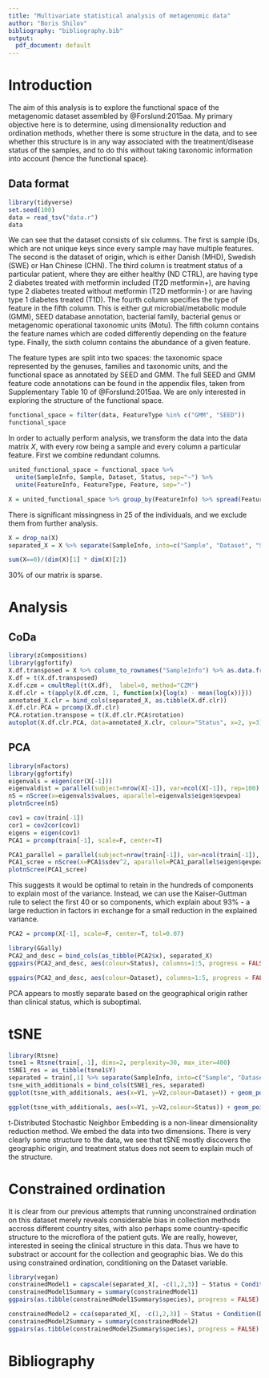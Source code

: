 ```yaml
---
title: "Multivariate statistical analysis of metagenomic data"
author: "Boris Shilov"
bibliography: "bibliography.bib"
output:
  pdf_document: default
---
```


# Introduction

The aim of this analysis is to explore the functional space of the metagenomic dataset assembled by @Forslund:2015aa. My primary objective here is to determine, using dimensionality reduction and ordination methods, whether there is some structure in the data, and to see whether this structure is in any way associated with the treatment/disease status of the samples, and to do this without taking taxonomic information into account (hence the functional space).

## Data format

```r
library(tidyverse)
set.seed(100)
data = read_tsv("data.r")
data
```

We can see that the dataset consists of six columns. The first is sample IDs, which are not unique keys since every sample may have multiple features. The second is the dataset of origin, which is either Danish (MHD), Swedish (SWE) or Han Chinese (CHN). The third column is treatment status of a particular patient, where they are either healthy (ND CTRL), are having type 2 diabetes treated with metformin included (T2D metformin+), are having type 2 diabetes treated without metformin (T2D metformin-) or are having type 1 diabetes treated (T1D). The fourth column specifies the type of feature in the fifth column. This is either gut microbial/metabolic module (GMM), SEED database annotation, bacterial family, bacterial genus or metagenomic operational taxonomic units (Motu). The fifth column contains the feature names which are coded differently depending on the feature type. Finally, the sixth column contains the abundance of a given feature.

The feature types are split into two spaces: the taxonomic space represented by the genuses, families and taxonomic units, and the functional space as annotated by SEED and GMM. The full SEED and GMM feature code annotations can be found in the appendix files, taken from Supplementary Table 10 of @Forslund:2015aa. We are only interested in exploring the structure of the functional space.

```r
functional_space = filter(data, FeatureType %in% c("GMM", "SEED"))
functional_space
```

In order to actually perform analysis, we transform the data into the data matrix $X$, with every row being a sample and every column a particular feature. First we combine redundant columns.

```r
united_functional_space = functional_space %>%
  unite(SampleInfo, Sample, Dataset, Status, sep="~") %>% 
  unite(FeatureInfo, FeatureType, Feature, sep="~")
```

```r
X = united_functional_space %>% group_by(FeatureInfo) %>% spread(FeatureInfo, Abundance)
```

There is significant missingness in 25 of the individuals, and we exclude them from further analysis.

```r
X = drop_na(X)
separated_X = X %>% separate(SampleInfo, into=c("Sample", "Dataset", "Status"), sep="~")
```

```r
sum(X==0)/(dim(X)[1] * dim(X)[2])
```

30% of our matrix is sparse.

# Analysis

## CoDa

```r
library(zCompositions)
library(ggfortify)
X.df.transposed = X %>% column_to_rownames("SampleInfo") %>% as.data.frame()
X.df = t(X.df.transposed)
X.df.czm = cmultRepl(t(X.df),  label=0, method="CZM")
X.df.clr = t(apply(X.df.czm, 1, function(x){log(x) - mean(log(x))}))
annotated_X.clr = bind_cols(separated_X, as.tibble(X.df.clr))
X.df.clr.PCA = prcomp(X.df.clr)
PCA.rotation.transpose = t(X.df.clr.PCA$rotation)
autoplot(X.df.clr.PCA, data=annotated_X.clr, colour="Status", x=2, y=3)
```


## PCA

```r
library(nFactors)
library(ggfortify)
eigenvals = eigen(cor(X[-1]))
eigenvaldist = parallel(subject=nrow(X[-1]), var=ncol(X[-1]), rep=100)
nS = nScree(x=eigenvals$values, aparallel=eigenvals$eigen$qevpea)
plotnScree(nS)
```

```r
cov1 = cov(train[-1])
cor1 = cov2cor(cov1)
eigens = eigen(cov1)
PCA1 = prcomp(train[-1], scale=F, center=T)
```

```r
PCA1_parallel = parallel(subject=nrow(train[-1]), var=ncol(train[-1]), rep=100)
PCA1_scree = nScree(x=PCA1$sdev^2, aparallel=PCA1_parallel$eigen$qevpea)
plotnScree(PCA1_scree)
```

This suggests it would be optimal to retain in the hundreds of components to explain most of the variance. Instead, we can use the Kaiser-Guttman rule to select the first 40 or so components, which explain about 93% - a large reduction in factors in exchange for a small reduction in the explained variance.

```r
PCA2 = prcomp(X[-1], scale=F, center=T, tol=0.07)
```

```r
library(GGally)
PCA2_and_desc = bind_cols(as_tibble(PCA2$x), separated_X)
ggpairs(PCA2_and_desc, aes(colour=Status), columns=1:5, progress = FALSE)
```

```r
ggpairs(PCA2_and_desc, aes(colour=Dataset), columns=1:5, progress = FALSE)
```

PCA appears to mostly separate based on the geographical origin rather than clinical status, which is suboptimal.

# tSNE

```r
library(Rtsne)
tsne1 = Rtsne(train[,-1], dims=2, perplexity=30, max_iter=400)
tSNE1_res = as_tibble(tsne1$Y)
separated = train[,1] %>% separate(SampleInfo, into=c("Sample", "Dataset", "Status"), sep="~")
tsne_with_additionals = bind_cols(tSNE1_res, separated)
ggplot(tsne_with_additionals, aes(x=V1, y=V2,colour=Dataset)) + geom_point() 
```

```r
ggplot(tsne_with_additionals, aes(x=V1, y=V2,colour=Status)) + geom_point() 
```

t-Distributed Stochastic Neighbor Embedding is a non-linear dimensionality reduction method. We embed the data into two dimensions. There is very clearly some structure to the data, we see that tSNE mostly discovers the geographic origin, and treatment status does not seem to explain much of the structure.

# Constrained ordination

It is clear from our previous attempts that running unconstrained ordination on this dataset merely reveals considerable bias in collection methods accross different country sites, with also perhaps some country-specific structure to the microflora of the patient guts. We are really, however, interested in seeing the clinical structure in this data. Thus we have to substract or account for the collection and geographic bias. We do this using constrained ordination, conditioning on the Dataset variable.

```r
library(vegan)
constrainedModel1 = capscale(separated_X[, -c(1,2,3)] ~ Status + Condition(Dataset), data=separated_X)
constrainedModel1Summary = summary(constrainedModel1)
ggpairs(as.tibble(constrainedModel1Summary$species), progress = FALSE)
```


```r
constrainedModel2 = cca(separated_X[, -c(1,2,3)] ~ Status + Condition(Dataset), data=separated_X)
constrainedModel2Summary = summary(constrainedModel2)
ggpairs(as.tibble(constrainedModel2Summary$species), progress = FALSE)
```

# Bibliography
